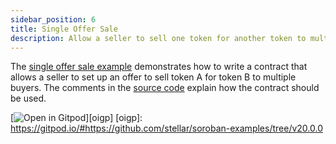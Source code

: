 ```yaml
---
sidebar_position: 6
title: Single Offer Sale
description: Allow a seller to sell one token for another token to multiple buyers.
---
```


<head>
  <title>
    Allow a seller to sell one token for another token to multiple buyers.
  </title>
  <meta charSet="utf-8" />
  <meta
    property="og:title"
    content="Allow a seller to sell one token for another token to multiple buyers."
  />
  <meta
    property="og:description"
    content="Write a smart contract that allows a seller to set up an offer to sell one token for another token to multiple buyers."
  />
  <link
    rel="canonical"
    href="https://soroban.stellar.org/docs/advanced-tutorials/single-offer-sale"
  />
</head>

The [single offer sale example] demonstrates how to write a contract that allows
a seller to set up an offer to sell token A for token B to multiple buyers. The
comments in the [source code] explain how the contract should be used.

[![Open in Gitpod](https://gitpod.io/button/open-in-gitpod.svg)][oigp]
[oigp]: https://gitpod.io/#https://github.com/stellar/soroban-examples/tree/v20.0.0

[single offer sale example]: https://github.com/stellar/soroban-examples/tree/v20.0.0/single_offer
[source code]: https://github.com/stellar/soroban-examples/blob/v20.0.0/single_offer/src/lib.rs
